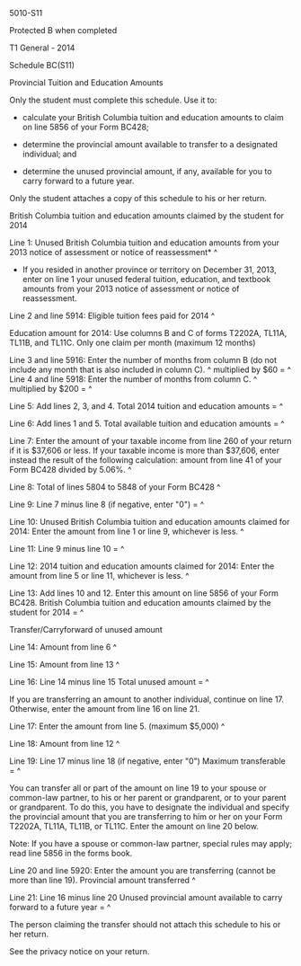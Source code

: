 ﻿5010-S11 
 
Protected B when completed 
 
T1 General - 2014 
 
Schedule BC(S11) 
 
Provincial Tuition and Education Amounts 
 
Only the student must complete this schedule. Use it to: 
 
- calculate your British Columbia tuition and education amounts to claim on 
line 5856 of your Form BC428; 
 
- determine the provincial amount available to transfer to a designated 
individual; and 
 
- determine the unused provincial amount, if any, available for you to carry 
forward to a future year. 
 
Only the student attaches a copy of this schedule to his or her return. 
 
British Columbia tuition and education amounts claimed by the student for 
2014 
 
Line 1: Unused British Columbia tuition and education amounts from your 2013 
notice of assessment or notice of reassessment* ^
 
* If you resided in another province or territory on December 31, 2013, enter 
on line 1 your unused federal tuition, education, and textbook amounts from 
your 2013 notice of assessment or notice of reassessment. 
 
Line 2 and line 5914: Eligible tuition fees paid for 2014 ^
 
Education amount for 2014: Use columns B and C of forms T2202A, TL11A, TL11B, 
and TL11C. Only one claim per month (maximum 12 months) 
 
Line 3 and line 5916: Enter the number of months from column B (do not 
include any month that is also included in column C). ^
multiplied by $60 = ^
Line 4 and line 5918: Enter the number of months from column C. ^
multiplied by $200 = ^
 
Line 5: Add lines 2, 3, and 4. Total 2014 tuition and education amounts = ^
 
Line 6: Add lines 1 and 5. Total available tuition and education amounts = ^
 
Line 7: Enter the amount of your taxable income from line 260 of your return 
if it is $37,606 or less. If your taxable income is more than $37,606, enter 
instead the result of the following calculation: amount from line 41 of your 
Form BC428 divided by 5.06%. ^
 
Line 8: Total of lines 5804 to 5848 of your Form BC428 ^
 
Line 9: Line 7 minus line 8 (if negative, enter "0") = ^
 
Line 10: Unused British Columbia tuition and education amounts claimed for 
2014: Enter the amount from line 1 or line 9, whichever is less. ^
 
Line 11: Line 9 minus line 10 = ^
 
Line 12: 2014 tuition and education amounts claimed for 2014: 
Enter the amount from line 5 or line 11, whichever is less. ^
 
Line 13: Add lines 10 and 12. Enter this amount on line 5856 of your Form 
BC428. British Columbia tuition and education amounts claimed by the student 
for 2014 = ^
 
Transfer/Carryforward of unused amount 
 
Line 14: Amount from line 6 ^
 
Line 15: Amount from line 13 ^
 
Line 16: Line 14 minus line 15 Total unused amount = ^
 
If you are transferring an amount to another individual, continue on line 17. 
Otherwise, enter the amount from line 16 on line 21. 
 
Line 17: Enter the amount from line 5. (maximum $5,000) ^
 
Line 18: Amount from line 12 ^
 
Line 19: Line 17 minus line 18 (if negative, enter "0") Maximum transferable 
= ^
 
You can transfer all or part of the amount on line 19 to your spouse or 
common-law partner, to his or her parent or grandparent, or to your parent or 
grandparent. To do this, you have to designate the individual and specify the 
provincial amount that you are transferring to him or her on your Form 
T2202A, TL11A, TL11B, or TL11C. Enter the amount on line 20 below. 
 
Note: If you have a spouse or common-law partner, special rules may apply; 
read line 5856 in the forms book. 
 
Line 20 and line 5920: Enter the amount you are transferring (cannot be more 
than line 19). Provincial amount transferred ^
 
Line 21: Line 16 minus line 20 Unused provincial amount available to carry 
forward to a future year = ^
 
The person claiming the transfer should not attach this schedule to his or 
her return. 
 
See the privacy notice on your return.
